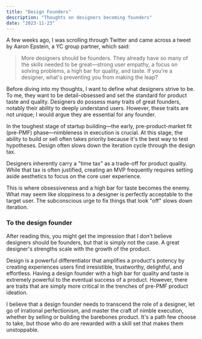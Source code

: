 ```yaml
---
title: "Design Founders"
description: "Thoughts on designers becoming founders"
date: "2023-11-23"
---
```


A few weeks ago, I was scrolling through Twitter and came across a tweet by Aaron Epstein, a YC group partner, which said:

> More designers should be founders. They already have so many of the skills needed to be great—strong user empathy, a focus on solving problems, a high bar for quality, and taste. If you're a designer, what's preventing you from making the leap<SerifChar>?</SerifChar>

Before diving into my thoughts, I want to define what designers strive to be. To me, they want to be detail-obsessed and set the standard for product taste and quality. Designers do possess many traits of great founders, notably their ability to deeply understand users. However, these traits are not unique; I would argue they are essential for any founder.

In the toughest stage of startup building—the early, pre-product-market fit (pre-PMF) phase—nimbleness in execution is crucial. At this stage, the ability to build or sell often takes priority because it's the best way to test hypotheses. Design often slows down the iteration cycle through the design tax.

Designers inherently carry a "time tax" as a trade-off for product quality. While that tax is often justified, creating an MVP frequently requires setting aside aesthetics to focus on the core user experience.

This is where obsessiveness and a high bar for taste becomes the enemy. What may seem like sloppiness to a designer is perfectly acceptable to the target user. The subconscious urge to fix things that look "off" slows down iteration.

### To the design founder

After reading this, you might get the impression that I don't believe designers should be founders, but that is simply not the case. A great designer's strengths scale with the growth of the product.

Design is a powerful differentiator that amplifies a product's potency by creating experiences users find irresistible, trustworthy, delightful, and effortless. Having a design founder with a high bar for quality and taste is extremely powerful to the eventual success of a product. However, there are traits that are simply more critical in the trenches of pre-PMF product ideation.

I believe that a design founder needs to transcend the role of a designer, let go of irrational perfectionism, and master the craft of nimble execution, whether by selling or building the barebones product. It's a path few choose to take, but those who do are rewarded with a skill set that makes them unstoppable.
